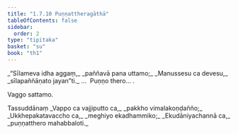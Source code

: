 ```yaml
---
title: "1.7.10 Puṇṇattheragāthā"
tableOfContents: false
sidebar:
  order: 2
type: "tipitaka"
basket: "su"
book: "th1"
---
```



<DynamicBreadcrumb />

<Division number="70" book="th1" bookNo="19" page="235">

<Paragraph number="157" type="verses" book="th1">
_“Sīlameva idha aggaṃ,_  
_paññavā pana uttamo;_  
_Manussesu ca devesu,_  
_sīlapaññāṇato jayan”ti._  


</Paragraph>
</Division>

<Paragraph number="158" type="center" book="th1">
…  Puṇṇo thero… .

  
Vaggo sattamo.



</Paragraph>

<Paragraph number="159" type="center" book="th1">
Tassuddānaṃ


</Paragraph>

<Paragraph number="160" type="verses" book="th1">
_Vappo ca vajjiputto ca,_  
_pakkho vimalakoṇḍañño;_  
_Ukkhepakatavaccho ca,_  
_meghiyo ekadhammiko;_  
_Ekudāniyachannā ca,_  
_puṇṇatthero mahabbaloti._
</Paragraph>
